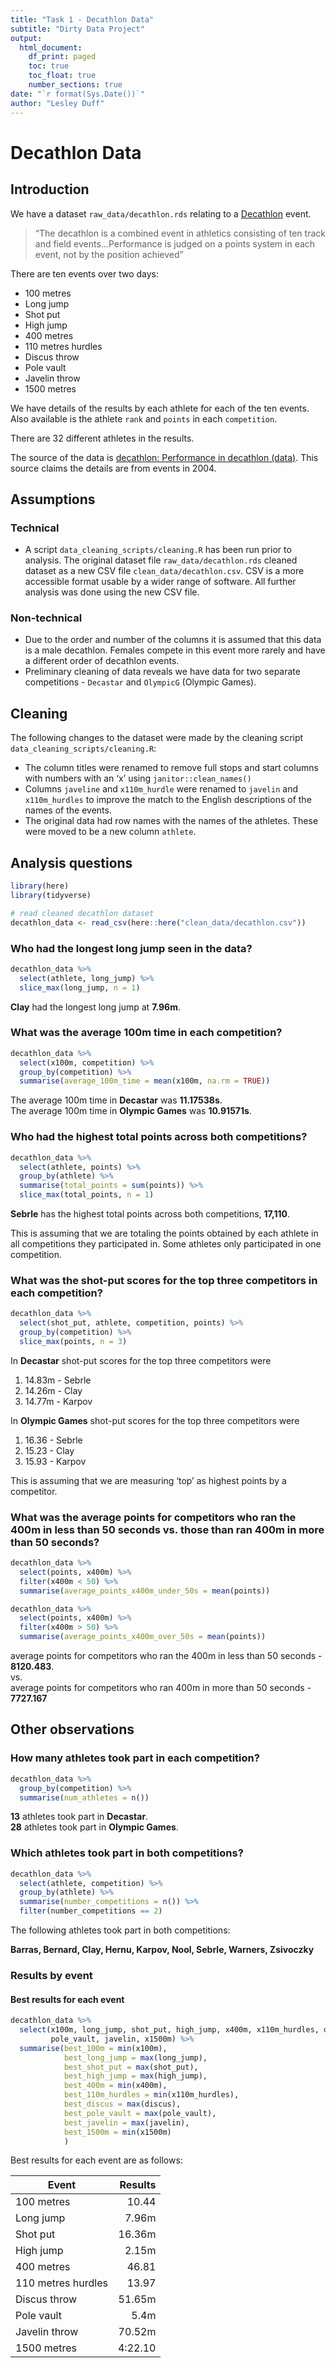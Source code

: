 ```yaml
---
title: "Task 1 - Decathlon Data"
subtitle: "Dirty Data Project"
output:
  html_document:
    df_print: paged
    toc: true
    toc_float: true
    number_sections: true
date: "`r format(Sys.Date())`"
author: "Lesley Duff"
---
```

# Decathlon Data

## Introduction
We have a dataset `raw_data/decathlon.rds` relating to a 
[Decathlon](https://en.wikipedia.org/wiki/Decathlon) event.

> "The decathlon is a combined event in athletics consisting of ten track and 
field events...Performance is judged on a points system in each event, not by 
the position achieved"

There are ten events over two days:

* 100 metres
* Long jump
* Shot put
* High jump
* 400 metres
* 110 metres hurdles
* Discus throw
* Pole vault
* Javelin throw
* 1500 metres

We have details of the results by each athlete for each of the ten events. 
Also available is the athlete `rank` and `points` in each `competition`. 

There are 32 different athletes in the results.

The source of the data is [decathlon: Performance in decathlon (data)](https://rdrr.io/github/husson/FactoMineR/man/decathlon.html). This 
source claims the details are from events in 2004.

## Assumptions

### Technical

* A script `data_cleaning_scripts/cleaning.R` has been run prior to 
analysis. The original dataset file `raw_data/decathlon.rds`  cleaned
dataset as a new CSV file `clean_data/decathlon.csv`. CSV is a more accessible 
format usable by a wider range of software. All further analysis was done using 
the new CSV file.

### Non-technical

* Due to the order and number of the columns it is assumed that this data is 
a male decathlon. Females compete in this event more rarely and have a 
different order of decathlon events.
* Preliminary cleaning of data reveals we have data for two separate 
competitions - `Decastar` and `OlympicG` (Olympic Games).

## Cleaning

The following changes to the dataset were made by the cleaning script `data_cleaning_scripts/cleaning.R`:

* The column titles were renamed to remove full stops and start columns with 
numbers with an 'x' using `janitor::clean_names()`
* Columns `javeline` and `x110m_hurdle` were renamed to `javelin` and 
`x110m_hurdles` to improve the match to the English descriptions of the names of
the events.
* The original data had row names with the names of the athletes. These were
moved to be a new column `athlete`.

## Analysis questions   

```r
library(here)
library(tidyverse)
```

```r
# read cleaned decathlon dataset
decathlon_data <- read_csv(here::here("clean_data/decathlon.csv"))
```

### Who had the longest long jump seen in the data?

```r
decathlon_data %>%
  select(athlete, long_jump) %>%
  slice_max(long_jump, n = 1)
```

**Clay** had the longest long jump at **7.96m**.

### What was the average 100m time in each competition?

```r
decathlon_data %>%
  select(x100m, competition) %>%
  group_by(competition) %>%
  summarise(average_100m_time = mean(x100m, na.rm = TRUE))
```

The average 100m time in **Decastar** was **11.17538s**.  
The average 100m time in **Olympic Games** was **10.91571s**.

### Who had the highest total points across both competitions?

```r
decathlon_data %>%
  select(athlete, points) %>%
  group_by(athlete) %>% 
  summarise(total_points = sum(points)) %>% 
  slice_max(total_points, n = 1)
```
**Sebrle** has the highest total points across both competitions, **17,110**.

This is assuming that we are totaling the points obtained by each athlete in all
competitions they participated in. Some athletes only participated in one 
competition.

### What was the shot-put scores for the top three competitors in each competition?

```r
decathlon_data %>%
  select(shot_put, athlete, competition, points) %>%
  group_by(competition) %>%
  slice_max(points, n = 3)
```

In **Decastar** shot-put scores for the top three competitors were 

1. 14.83m - Sebrle
2. 14.26m - Clay
3. 14.77m - Karpov	

In **Olympic Games** shot-put scores for the top three competitors were 

1. 16.36 - Sebrle
2. 15.23 - Clay
3. 15.93 - Karpov

This is assuming that we are measuring 'top' as highest points by a competitor.

### What was the average points for competitors who ran the 400m in less than 50 seconds vs. those than ran 400m in more than 50 seconds?

```r
decathlon_data %>%
  select(points, x400m) %>%
  filter(x400m < 50) %>%
  summarise(average_points_x400m_under_50s = mean(points))

decathlon_data %>%
  select(points, x400m) %>%
  filter(x400m > 50) %>%
  summarise(average_points_x400m_over_50s = mean(points))
```
average points for competitors who ran the 400m in less than 50 seconds - 
**8120.483**.  
vs.  
average points for competitors who ran 400m in more than 50 seconds - 
**7727.167**


## Other observations

### How many athletes took part in each competition?

```r
decathlon_data %>%
  group_by(competition) %>% 
  summarise(num_athletes = n())
```
**13** athletes took part in **Decastar**.  
**28** athletes took part in **Olympic Games**.

### Which athletes took part in both competitions?

```r
decathlon_data %>%
  select(athlete, competition) %>% 
  group_by(athlete) %>% 
  summarise(number_competitions = n()) %>% 
  filter(number_competitions == 2)
```
The following athletes took part in both competitions:

**Barras, Bernard, Clay, Hernu, Karpov, Nool, Sebrle, Warners, Zsivoczky**

### Results by event

#### Best results for each event
```r
decathlon_data %>%
  select(x100m, long_jump, shot_put, high_jump, x400m, x110m_hurdles, discus,
         pole_vault, javelin, x1500m) %>% 
  summarise(best_100m = min(x100m),
            best_long_jump = max(long_jump),
            best_shot_put = max(shot_put),
            best_high_jump = max(high_jump),
            best_400m = min(x400m),
            best_110m_hurdles = min(x110m_hurdles),
            best_discus = max(discus),
            best_pole_vault = max(pole_vault),
            best_javelin = max(javelin),
            best_1500m = min(x1500m)
            )
```
Best results for each event are as follows:

| Event              | Results | 
| -------------------| -------: |
| 100 metres         | 10.44 |
| Long jump          | 7.96m |
| Shot put           | 16.36m |
| High jump          | 2.15m |
| 400 metres         | 46.81 |
| 110 metres hurdles | 13.97 |
| Discus throw       | 51.65m |
| Pole vault         |  5.4m |
| Javelin throw      | 70.52m	|
| 1500 metres        | 4:22.10 |